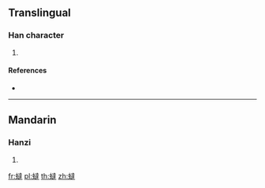 {{character info/new}}
==Translingual==

===Han character===
{{Han char|rn=142|rad=虫|as=13|sn=19|four=|canj=LIYGQ}}

# {{defn|Han|sort=虫13}}

====References====
* {{Han ref|kx=1099.060|dkj=33675|hdz=42895.020|uh=87FD|ud=34813}}

----

==Mandarin==

===Hanzi===
{{cmn-hanzi|pin=[[dá]] ([[da2]])|wg=ta<sup>2</sup>}}

# {{defn|lang=cmn|sort=虫13}}

[[fr:蟽]]
[[pl:蟽]]
[[th:蟽]]
[[zh:蟽]]